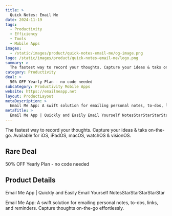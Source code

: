 ```yaml
---
title: >
  Quick Notes: Email Me
date: 2024-11-19
tags:
  - Productivity
  - Efficiency
  - Tools
  - Mobile Apps
images:
  - /static/images/product/quick-notes-email-me/og-image.png
logo: /static/images/product/quick-notes-email-me/logo.png
summary: >
  The fastest way to record your thoughts. Capture your ideas & taks on-the-go. Available for iOS, iPadOS, macOS, watchOS & visionOS.
category: Productivity
deal: >
  50% OFF Yearly Plan - no code needed
subcategory: Productivity Mobile Apps
website: https://emailmeapp.net
layout: ProductLayout
metaDescription: >
  Email Me App: A swift solution for emailing personal notes, to-dos, links, and reminders. Capture thoughts on-the-go effortlessly.
metaTitle: >
  Email Me App | Quickly and Easily Email Yourself NotesStarStarStarStarStar
---
```

The fastest way to record your thoughts. Capture your ideas & taks on-the-go. Available for iOS, iPadOS, macOS, watchOS & visionOS.

## Rare Deal

50% OFF Yearly Plan - no code needed
## Product Details
Email Me App | Quickly and Easily Email Yourself NotesStarStarStarStarStar

Email Me App: A swift solution for emailing personal notes, to-dos, links, and reminders. Capture thoughts on-the-go effortlessly.
